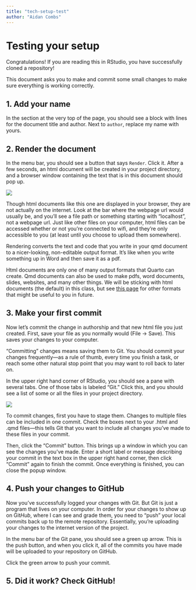 ```yaml
---
title: "tech-setup-test"
author: "Aidan Combs"
---
```


# Testing your setup

Congratulations! If you are reading this in RStudio, you have successfully cloned a repository!

This document asks you to make and commit some small changes to make sure everything is working correctly.

## 1. Add your name

In the section at the very top of the page, you should see a block with lines for the document title and author. Next to `author`, replace my name with yours.

## 2. Render the document

In the menu bar, you should see a button that says `Render`. Click it. After a few seconds, an html document will be created in your project directory, and a browser window containing the text that is in this document should pop up.

![](images/render.png)

::: callout-note
Though html documents like this one are displayed in your browser, they are not actually on the internet. Look at the bar where the webpage url would usually be, and you'll see a file path or something starting with "localhost", not a webpage url. Just like other files on your computer, html files can be accessed whether or not you're connected to wifi, and they're only accessible to you (at least until you choose to upload them somewhere).
:::

::: callout-note
Rendering converts the text and code that you write in your qmd document to a nicer-looking, non-editable output format. It's like when you write something up in Word and then save it as a pdf.

Html documents are only one of many output formats that Quarto can create. Qmd documents can also be used to make pdfs, word documents, slides, websites, and many other things. We will be sticking with html documents (the default) in this class, but see [this page](https://quarto.org/docs/output-formats/all-formats.html) for other formats that might be useful to you in future.
:::

## 3. Make your first commit

Now let's commit the change in authorship and that new html file you just created. First, save your file as you normally would (File -\> Save). This saves your changes to your computer.

::: callout-note
"Committing" changes means saving them to Git. You should commit your changes frequently---as a rule of thumb, every time you finish a task, or reach some other natural stop point that you may want to roll back to later on.
:::

In the upper right hand corner of RStudio, you should see a pane with several tabs. One of those tabs is labeled "Git." Click this, and you should see a list of some or all the files in your project directory.

![](images/git_pane.png)

To commit changes, first you have to stage them. Changes to multiple files can be included in one commit. Check the boxes next to your .html and .qmd files---this tells Git that you want to include all changes you've made to these files in your commit.

Then, click the "Commit" button. This brings up a window in which you can see the changes you've made. Enter a short label or message describing your commit in the text box in the upper right hand corner, then click "Commit" again to finish the commit. Once everything is finished, you can close the popup window.

## 4. Push your changes to GitHub

Now you've successfully logged your changes with Git. But Git is just a program that lives on your computer. In order for your changes to show up on Git*Hub*, where I can see and grade them, you need to "push" your local commits back up to the remote repository. Essentially, you're uploading your changes to the internet version of the project.

In the menu bar of the Git pane, you should see a green up arrow. This is the push button, and when you click it, all of the commits you have made will be uploaded to your repository on GitHub.

Click the green arrow to push your commit.

## 5. Did it work? Check GitHub!
